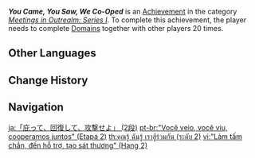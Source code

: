 {{Achievement Infobox
|title        = You Came, You Saw, We Co-Oped
|id           = 86002
|order id     = 9002
|category     = Meetings in Outrealm: Series I
|description  = Complete [[Domains]] together with other players 20 times.
|requirements = 
|primogems    = 10
|tracking     = Tracks the total number of domains completed with other players.
|topic        = Co-Op Mode
|set          = You Came, You Saw, We Co-Oped
|tier         = 2
|tiers_total  = 3
}}
'''''You Came, You Saw, We Co-Oped''''' is an [[Achievement]] in the category ''[[Meetings in Outrealm: Series I]]''. To complete this achievement, the player needs to complete [[Domains]] together with other players 20 times.
<!--
==Trivia==

==Video Guides==
{{EVT
|video1   = 
|caption1 = 
}}
-->
==Other Languages==
{{Other Languages|Transclude=You Came, You Saw, We Co-Oped}}

==Change History==
{{Change History|1.0}}
<!--
==References==
{{Reflist}}
-->
==Navigation==
{{Achievement Navbox}}

[[ja:「庇って、回復して、攻撃せよ」 (2段)]]
[[pt-br:"Você veio, você viu, cooperamos juntos" (Etapa 2)]]
[[th:คุณรู้ ฉันรู้ เราสู้ร่วมกัน (ระดับ 2)]]
[[vi:"Làm tấm chắn, đến hỗ trợ, tạo sát thương" (Hạng 2)]]